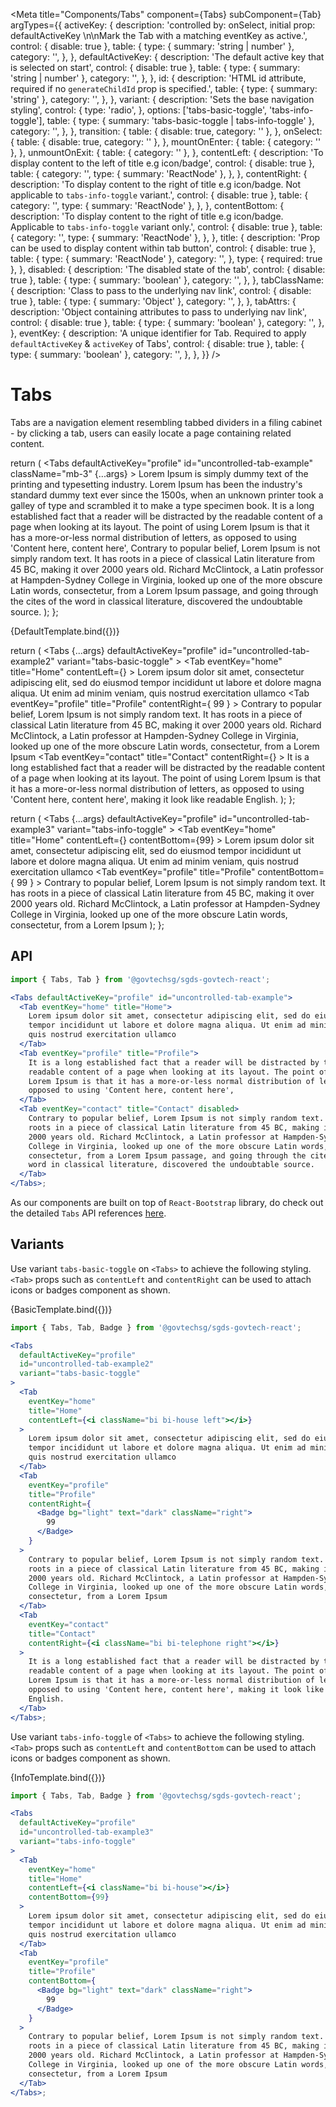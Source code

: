 

<Meta
  title="Components/Tabs"
  component={Tabs}
  subComponent={Tab}
  argTypes={{
    activeKey: {
      description:
        'controlled by: onSelect, initial prop: defaultActiveKey \n\nMark the Tab with a matching eventKey as active.',
      control: { disable: true },
      table: {
        type: { summary: 'string | number' },
        category: '<Tabs>',
      },
    },
    defaultActiveKey: {
      description: 'The default active key that is selected on start',
      control: { disable: true },
      table: {
        type: { summary: 'string | number' },
        category: '<Tabs>',
      },
    },
    id: {
      description:
        'HTML id attribute, required if no `generateChildId` prop is specified.',
      table: {
        type: { summary: 'string' },
        category: '<Tabs>',
      },
    },
    variant: {
      description: 'Sets the base navigation styling',
      control: {
        type: 'radio',
      },
      options: ['tabs-basic-toggle', 'tabs-info-toggle'],
      table: {
        type: { summary: 'tabs-basic-toggle | tabs-info-toggle' },
        category: '<Tabs>',
      },
    },
    transition: {
      table: { disable: true, category: '<Tabs>' },
    },
    onSelect: {
      table: { disable: true, category: '<Tabs>' },
    },
    mountOnEnter: {
      table: { category: '<Tabs>' },
    },
    unmountOnExit: {
      table: { category: '<Tabs>' },
    },
    contentLeft: {
      description: 'To display content to the left of title e.g icon/badge',
      control: { disable: true },
      table: {
        category: '<Tab>',
        type: { summary: 'ReactNode' },
      },
    },
    contentRight: {
      description:
        'To display content to the right of title e.g icon/badge. Not applicable to `tabs-info-toggle` variant.',
      control: { disable: true },
      table: {
        category: '<Tab>',
        type: { summary: 'ReactNode' },
      },
    },
    contentBottom: {
      description:
        'To display content to the right of title e.g icon/badge. Applicable to `tabs-info-toggle` variant only.',
      control: { disable: true },
      table: {
        category: '<Tab>',
        type: { summary: 'ReactNode' },
      },
    },
    title: {
      description: 'Prop can be used to display content within tab button',
      control: { disable: true },
      table: {
        type: { summary: 'ReactNode' },
        category: '<Tab>',
      },
      type: { required: true },
    },
    disabled: {
      description: 'The disabled state of the tab',
      control: { disable: true },
      table: {
        type: { summary: 'boolean' },
        category: '<Tab>',
      },
    },
    tabClassName: {
      description: 'Class to pass to the underlying nav link',
      control: { disable: true },
      table: {
        type: { summary: 'Object' },
        category: '<Tab>',
      },
    },
    tabAttrs: {
      description: 'Object containing attributes to pass to underlying nav link',
      control: { disable: true },
      table: {
        type: { summary: 'boolean' },
        category: '<Tab>',
      },
    },
    eventKey: {
      description: 'A unique identifier for Tab. Required to apply `defaultActiveKey` & `activeKey` of Tabs',
      control: { disable: true },
      table: {
        type: { summary: 'boolean' },
        category: '<Tab>',
      },
    },
  }}
/>

# Tabs

Tabs are a navigation element resembling tabbed dividers in a filing cabinet - by clicking a tab, users can easily locate a page containing related content.

  return (
    <Tabs
      defaultActiveKey="profile"
      id="uncontrolled-tab-example"
      className="mb-3"
      {...args}
    >
      <Tab eventKey="home" title="Home">
        Lorem Ipsum is simply dummy text of the printing and typesetting
        industry. Lorem Ipsum has been the industry's standard dummy text ever
        since the 1500s, when an unknown printer took a galley of type and
        scrambled it to make a type specimen book.
      </Tab>
      <Tab eventKey="profile" title="Profile">
        It is a long established fact that a reader will be distracted by the
        readable content of a page when looking at its layout. The point of
        using Lorem Ipsum is that it has a more-or-less normal distribution of
        letters, as opposed to using 'Content here, content here',
      </Tab>
      <Tab eventKey="contact" title="Contact" disabled>
        Contrary to popular belief, Lorem Ipsum is not simply random text. It
        has roots in a piece of classical Latin literature from 45 BC, making it
        over 2000 years old. Richard McClintock, a Latin professor at
        Hampden-Sydney College in Virginia, looked up one of the more obscure
        Latin words, consectetur, from a Lorem Ipsum passage, and going through
        the cites of the word in classical literature, discovered the
        undoubtable source.
      </Tab>
    </Tabs>
  );
};

<Canvas>
  <Story name="Default">{DefaultTemplate.bind({})}</Story>
</Canvas>

  return (
    <Tabs
      {...args}
      defaultActiveKey="profile"
      id="uncontrolled-tab-example2"
      variant="tabs-basic-toggle"
    >
      <Tab
        eventKey="home"
        title="Home"
        contentLeft={<i className="bi bi-house left"></i>}
      >
        Lorem ipsum dolor sit amet, consectetur adipiscing elit, sed do eiusmod
        tempor incididunt ut labore et dolore magna aliqua. Ut enim ad minim
        veniam, quis nostrud exercitation ullamco
      </Tab>
      <Tab
        eventKey="profile"
        title="Profile"
        contentRight={
          <Badge bg="light" text="dark" className="right">
            99
          </Badge>
        }
      >
        Contrary to popular belief, Lorem Ipsum is not simply random text. It
        has roots in a piece of classical Latin literature from 45 BC, making it
        over 2000 years old. Richard McClintock, a Latin professor at
        Hampden-Sydney College in Virginia, looked up one of the more obscure
        Latin words, consectetur, from a Lorem Ipsum
      </Tab>
      <Tab
        eventKey="contact"
        title="Contact"
        contentRight={<i className="bi bi-telephone right"></i>}
      >
        It is a long established fact that a reader will be distracted by the
        readable content of a page when looking at its layout. The point of
        using Lorem Ipsum is that it has a more-or-less normal distribution of
        letters, as opposed to using 'Content here, content here', making it
        look like readable English.
      </Tab>
    </Tabs>
  );
};

  return (
    <Tabs
      {...args}
      defaultActiveKey="profile"
      id="uncontrolled-tab-example3"
      variant="tabs-info-toggle"
    >
      <Tab
        eventKey="home"
        title="Home"
        contentLeft={<i className="bi bi-house"></i>}
        contentBottom={99}
      >
        Lorem ipsum dolor sit amet, consectetur adipiscing elit, sed do eiusmod
        tempor incididunt ut labore et dolore magna aliqua. Ut enim ad minim
        veniam, quis nostrud exercitation ullamco
      </Tab>
      <Tab
        eventKey="profile"
        title="Profile"
        contentBottom={
          <Badge bg="light" text="dark" className="right">
            99
          </Badge>
        }
      >
        Contrary to popular belief, Lorem Ipsum is not simply random text. It
        has roots in a piece of classical Latin literature from 45 BC, making it
        over 2000 years old. Richard McClintock, a Latin professor at
        Hampden-Sydney College in Virginia, looked up one of the more obscure
        Latin words, consectetur, from a Lorem Ipsum
      </Tab>
    </Tabs>
  );
};

## API

<ArgsTable story="Default" />

```jsx
import { Tabs, Tab } from '@govtechsg/sgds-govtech-react';

<Tabs defaultActiveKey="profile" id="uncontrolled-tab-example">
  <Tab eventKey="home" title="Home">
    Lorem ipsum dolor sit amet, consectetur adipiscing elit, sed do eiusmod
    tempor incididunt ut labore et dolore magna aliqua. Ut enim ad minim veniam,
    quis nostrud exercitation ullamco
  </Tab>
  <Tab eventKey="profile" title="Profile">
    It is a long established fact that a reader will be distracted by the
    readable content of a page when looking at its layout. The point of using
    Lorem Ipsum is that it has a more-or-less normal distribution of letters, as
    opposed to using 'Content here, content here',
  </Tab>
  <Tab eventKey="contact" title="Contact" disabled>
    Contrary to popular belief, Lorem Ipsum is not simply random text. It has
    roots in a piece of classical Latin literature from 45 BC, making it over
    2000 years old. Richard McClintock, a Latin professor at Hampden-Sydney
    College in Virginia, looked up one of the more obscure Latin words,
    consectetur, from a Lorem Ipsum passage, and going through the cites of the
    word in classical literature, discovered the undoubtable source.
  </Tab>
</Tabs>;
```

As our components are built on top of `React-Bootstrap` library, do check out the detailed `Tabs` API references <a href="https://react-bootstrap.github.io/components/tabs/" target="_blank">here</a>.

## Variants

Use variant `tabs-basic-toggle` on `<Tabs>` to achieve the following styling. `<Tab>` props such as `contentLeft` and `contentRight` can be used to attach icons or badges component as shown.

<Canvas>
  <Story name="Basic-Toggle">{BasicTemplate.bind({})}</Story>
</Canvas>

```jsx
import { Tabs, Tab, Badge } from '@govtechsg/sgds-govtech-react';

<Tabs
  defaultActiveKey="profile"
  id="uncontrolled-tab-example2"
  variant="tabs-basic-toggle"
>
  <Tab
    eventKey="home"
    title="Home"
    contentLeft={<i className="bi bi-house left"></i>}
  >
    Lorem ipsum dolor sit amet, consectetur adipiscing elit, sed do eiusmod
    tempor incididunt ut labore et dolore magna aliqua. Ut enim ad minim veniam,
    quis nostrud exercitation ullamco
  </Tab>
  <Tab
    eventKey="profile"
    title="Profile"
    contentRight={
      <Badge bg="light" text="dark" className="right">
        99
      </Badge>
    }
  >
    Contrary to popular belief, Lorem Ipsum is not simply random text. It has
    roots in a piece of classical Latin literature from 45 BC, making it over
    2000 years old. Richard McClintock, a Latin professor at Hampden-Sydney
    College in Virginia, looked up one of the more obscure Latin words,
    consectetur, from a Lorem Ipsum
  </Tab>
  <Tab
    eventKey="contact"
    title="Contact"
    contentRight={<i className="bi bi-telephone right"></i>}
  >
    It is a long established fact that a reader will be distracted by the
    readable content of a page when looking at its layout. The point of using
    Lorem Ipsum is that it has a more-or-less normal distribution of letters, as
    opposed to using 'Content here, content here', making it look like readable
    English.
  </Tab>
</Tabs>;
```

Use variant `tabs-info-toggle` of `<Tabs>` to achieve the following styling. `<Tab>` props such as `contentLeft` and `contentBottom` can be used to attach icons or badges component as shown.

<Canvas>
  <Story name="Info-Toggle">{InfoTemplate.bind({})}</Story>
</Canvas>

```jsx
import { Tabs, Tab, Badge } from '@govtechsg/sgds-govtech-react';

<Tabs
  defaultActiveKey="profile"
  id="uncontrolled-tab-example3"
  variant="tabs-info-toggle"
>
  <Tab
    eventKey="home"
    title="Home"
    contentLeft={<i className="bi bi-house"></i>}
    contentBottom={99}
  >
    Lorem ipsum dolor sit amet, consectetur adipiscing elit, sed do eiusmod
    tempor incididunt ut labore et dolore magna aliqua. Ut enim ad minim veniam,
    quis nostrud exercitation ullamco
  </Tab>
  <Tab
    eventKey="profile"
    title="Profile"
    contentBottom={
      <Badge bg="light" text="dark" className="right">
        99
      </Badge>
    }
  >
    Contrary to popular belief, Lorem Ipsum is not simply random text. It has
    roots in a piece of classical Latin literature from 45 BC, making it over
    2000 years old. Richard McClintock, a Latin professor at Hampden-Sydney
    College in Virginia, looked up one of the more obscure Latin words,
    consectetur, from a Lorem Ipsum
  </Tab>
</Tabs>;
```
